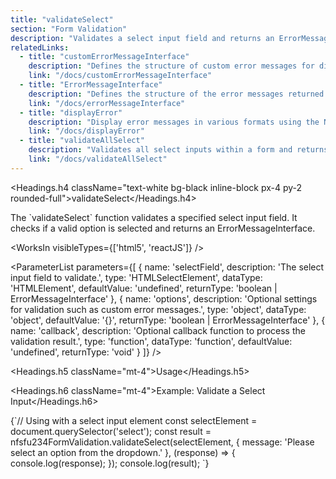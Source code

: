 ```yaml
---
title: "validateSelect"
section: "Form Validation"
description: "Validates a select input field and returns an ErrorMessageInterface."
relatedLinks:
  - title: "customErrorMessageInterface"
    description: "Defines the structure of custom error messages for different input types in the NFSFU234FormValidation Library."
    link: "/docs/customErrorMessageInterface"
  - title: "ErrorMessageInterface"
    description: "Defines the structure of the error messages returned by the validation functions in NFSFU234FormValidation Library."
    link: "/docs/errorMessageInterface"
  - title: "displayError"
    description: "Display error messages in various formats using the NFSFU234FormValidation Library"
    link: "/docs/displayError"
  - title: "validateAllSelect"
    description: "Validates all select inputs within a form and returns ErrorMessageInterface."
    link: "/docs/validateAllSelect"
---
```


<Headings.h4 className="text-white bg-black inline-block px-4 py-2 rounded-full">validateSelect</Headings.h4>

<Paragraph className="mt-2 text-gray-400">
The `validateSelect` function validates a specified select input field. It checks if a valid option is selected and returns an <Link href="/docs/errorMessageInterface" className="text-blue-600 font-semibold" >ErrorMessageInterface</Link>.
</Paragraph>

<WorksIn visibleTypes={['html5', 'reactJS']} />

<ParameterList
  parameters={[
    {
      name: 'selectField',
      description: 'The select input field to validate.',
      type: 'HTMLSelectElement',
      dataType: 'HTMLElement',
      defaultValue: 'undefined',
      returnType: 'boolean | ErrorMessageInterface'
    },
    {
      name: 'options',
      description: 'Optional settings for validation such as custom error messages.',
      type: 'object',
      dataType: 'object',
      defaultValue: '{}',
      returnType: 'boolean | ErrorMessageInterface'
    },
    {
      name: 'callback',
      description: 'Optional callback function to process the validation result.',
      type: 'function',
      dataType: 'function',
      defaultValue: 'undefined',
      returnType: 'void'
    }
  ]}
/>

<Headings.h5 className="mt-4">Usage</Headings.h5>

<Headings.h6 className="mt-4">Example: Validate a Select Input</Headings.h6>

<CodeBlock>
{`// Using with a select input element
const selectElement = document.querySelector('select');
const result = nfsfu234FormValidation.validateSelect(selectElement, {
  message: 'Please select an option from the dropdown.'
}, (response) => {
  console.log(response);
});
console.log(result);
`}
</CodeBlock>


<RelatedLinks />
